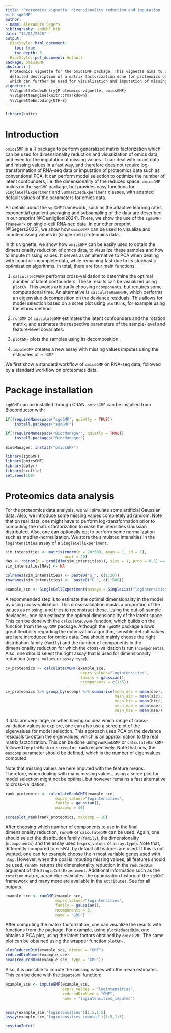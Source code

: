 ```yaml
---
title: 'Proteomics vignette: dimensionality reduction and imputation 
with sgdGMF'
author:
- name: Alexandre Segers
bibliography: sgdGMF.bib
date: "14/01/2025"
output: 
  BiocStyle::html_document:
    toc: true
    toc_depth: 3
  BiocStyle::pdf_document: default
package: omicsGMF
abstract: |
  Proteomics vignette for the omicsGMF package. This vignette aims to provide a 
  detailed description of a matrix factorization done for proteomics data, 
  which can further be used for visualization and imputation of missing values.
vignette: >
  %\VignetteIndexEntry{Proteomics-vignette: omicsGMF}
  %\VignetteEngine{knitr::rmarkdown}
  %\VignetteEncoding{UTF-8}
---
```

  
```r
library(knitr)
```

# Introduction

`omicsGMF` is a R package to perform generalized matrix factorization which
can be used for dimensionality reduction and visualization of omics data, and 
even for the imputation of missing values. It can deal with count data and 
missing values in a fast way, and therefore 
does not require log-transformation of RNA-seq data or imputation of proteomics
data such as conventional PCA. It can perform model selection to optimize the 
number of latent confounders, i.e. the dimensionality of the reduced space. 
`omicsGMF` builds on the `sgdGMF` package, but 
provides easy functions for `SingleCellExperiment` and `SummarizedExperiment` 
classes, with adapted default values of the parameters for omics data.

All details about the `sgdGMF` framework, such as the adaptive learning rates,
exponential gradient averaging and subsampling of the data are 
described in our preprint [@Castliglioni2024]. There, we show the use of the
`sgdGMF-framework` on single-cell RNA-seq data. In our other preprint 
[@Segers2025], we show how `omicsGMF` can be used to visualize and impute 
missing values in (single-cell) proteomics data.

In this vignette, we show how `omicsGMF` can be easily used to obtain the
dimensionality reduction of omics data, to visualize these samples and how to 
impute missing values. It serves as an alternative to PCA when dealing with
count or incomplete data, while remaining fast due to its stochastic 
optimization algorithms. In total, there are four main functions:

1. `calculateCVGMF` performs cross-validation to determine the optimal number
of latent confounders. These results can be visualized using `plotCV`. This 
avoids arbitrarily choosing `ncomponents`, but
requires some computational time. An alternative is `calculateRankGMF`, which
performs an eigenvalue decomposition on the deviance residuals. This allows for
model selection based on a scree plot using `plotRank`, for example using
the elbow method.

2. `runGMF` or `calculateGMF` estimates the latent confounders and the rotation
matrix, and estimates the respective parameters of the sample-level and 
feature-level covariates.

3. `plotGMF` plots the samples using its decomposition.

4. `imputeGMF` creates a new assay with missing values imputes using the 
estimates of `runGMF`.


We first show a standard workflow of `omicsGMF` on RNA-seq data, followed by 
a standard workflow on proteomics data.

# Package installation

`sgdGMF` can be installed through CRAN.
`omicsGMF` can be installed from Bioconductor with:

```r
if(!requireNamespace("sgdGMF", quietly = TRUE))
    install.packages("sgdGMF")

if(!requireNamespace("BiocManager", quietly = TRUE))
    install.packages("BiocManager")

BiocManager::install("omicsGMF")
```


```r
library(sgdGMF)
library(omicsGMF)
library(dplyr)
library(scuttle)
set.seed(100)
```


# Proteomics data analysis

For the proteomics data analysis, we will simulate some artificial Gaussian 
data. Also, we introduce some missing values completely ad random. Note that on 
real data, one might have to perform log-transformation prior to computing the
matrix factorization to make the intensities Gaussian distributed. Also, one 
can optionally opt to perform some normalization such as median-normalization.
We store the simulated intensities in the `logintensities` assay of a 
`SingleCellExperiment`.

```r
sim_intensities <- matrix(rnorm(n = 20*500, mean = 1, sd = 1),
                          ncol = 20)
NAs <- rbinom(n = prod(dim(sim_intensities)), size = 1, prob = 0.3) == 1
sim_intensities[NAs] <- NA

colnames(sim_intensities) <- paste0("S_", c(1:20))
rownames(sim_intensities) <-  paste0("G_", c(1:500))

example_sce <- SingleCellExperiment(assays = SimpleList("logintensities" = sim_intensities))
```


A recommended step is to estimate the optimal dimensionality in the model
by using cross-validation. This cross-validation masks a proportion of the
values as missing, and tries to reconstruct these. Using the out-of-sample 
deviances, one can estimate the optimal dimensionality of the latent space.
This can be done with the `calculateCVGMF` function, which builds on the 
\link{sgdgmf.cv} function from the `sgdGMF` package. Although the `sgdGMF` 
package allows great flexibility regarding the optimization algorithm, 
sensible default values are here introduced for omics data. One
should mainly choose the right distribution family (`family`) and the number
of components in the dimensionality reduction for which the cross-validation is
run (`ncomponents`). Also, one should select the right assay that is used for
dimensionality reduction (`exprs_values` or `assay.type`).


```r
cv_proteomics <- calculateCVGMF(example_sce, 
                                 exprs_values="logintensities", 
                                 family = gaussian(), 
                                 ncomponents = c(1:5))

cv_proteomics %>% group_by(ncomp) %>% summarise(mean_dev = mean(dev),
                                                mean_aic = mean(aic),
                                                mean_bic = mean(bic),
                                                mean_mae = mean(mae),
                                                mean_mse = mean(mse))
```


If data are very large, or when having no idea which range of cross-validation 
values to explore, one can also use a scree plot of the eigenvalues for model
selection. This approach uses PCA on the deviance residuals to obtain the
eigenvalues, which is an approximation to the real matrix factorization.
This can be done using`runRankGMF` or `calculateRankGMF` followed
by `plotRank` or `screeplot_rank` respectively. Note that now, the 
`maxcomp` parameter should be defined, which is the number of 
eigenvalues computed.

Note that missing values are here imputed with the feature means. 
Therefore, when dealing with many missing
values, using a scree plot for model selection might not be optimal, but 
however remains a fast alternative to cross-validation.

```r
rank_proteomics <- calculateRankGMF(example_sce, 
                      exprs_values="logintensities", 
                      family = gaussian(),
                      maxcomp = 10)

screeplot_rank(rank_proteomics, maxcomp = 10)
```


After choosing which number of components to use in the final dimensionality
reduction, `runGMF` or `calculateGMF` can be used. Again, one should select the
distribution family (`family`), the dimensionality (`ncomponents`) and the 
assay used (`exprs_values` or `assay.type`). Note that, differently compared to
`runPCA`, by default all features are used. If this is not wanted, one can 
for example choose the n most variable genes used with `ntop`. However,
when the goal is imputing missing values, all features should be used.
`runGMF` returns the dimensionality
reduction in the `reducedDim` argument of the `SingleCellExperiment`. 
Additional information such as the `rotation` matrix, parameter estimates, 
the optimization history of the `sgdGMF` framework and many more are available 
in the `attributes`. See \link{runGMF} for all outputs. 

```r
example_sce <- runGMF(example_sce, 
                      exprs_values="logintensities", 
                      family = gaussian(), 
                      ncomponents = 3,
                      name = "GMF")
```


After computing the matrix factorization, one can visualize the results with
functions from the \link{scater} package. For example, using `plotReducedDim`,
one obtains a PCA plot, using the latent factors obtained by `omicsGMF`. The 
same plot can be obtained using the wrapper function `plotGMF`.


```r
plotReducedDim(example_sce, dimred = "GMF")
reducedDimNames(example_sce)
head(reducedDim(example_sce, type = "GMF"))
```

Also, it is possible to impute the missing values with the mean estimates. This
can be done with the `imputeGMF` function:

```r
example_sce <- imputeGMF(example_sce, 
                         exprs_values = "logintensities", 
                         reducedDimName = "GMF",
                         name = "logintensities_imputed")


assay(example_sce,'logintensities')[1:5,1:5]
assay(example_sce,'logintensities_imputed')[1:5,1:5]
```


```r
sessionInfo()
```

